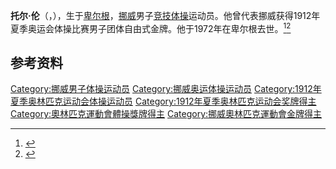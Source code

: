 {{NoteTA|G1=Sports}}
'''托尔·伦'''（{{lang-no|Tor Lund}}，{{bd|1888年|1月20日|1972年|9月1日}}），生于[[卑尔根|卑尔根]]，[[挪威|挪威]]男子[[竞技体操|竞技体操]]运动员。他曾代表挪威获得1912年夏季奥运会体操比赛男子团体自由式金牌。他于1972年在卑尔根去世。<ref>{{Cite web|title=Tor LUND|url=https://www.olympic.org/tor-lund|accessdate=2021-03-30|work=International Olympic Committee|archive-date=2017-11-17|archive-url=https://web.archive.org/web/20171117022014/https://www.olympic.org/Tor-Lund|dead-url=no}}</ref><ref>{{cite web|url=https://www.olympedia.org/athletes/30820|title=Tor Lund|work=Olympedia|accessdate=2021-03-31|archive-date=2021-09-15|archive-url=https://web.archive.org/web/20210915101659/https://www.olympedia.org/athletes/30820|dead-url=no}}</ref>

== 参考资料 ==
{{reflist}}

{{Authority control}}
{{DEFAULTSORT:Lund, Tor}}
[[Category:挪威男子体操运动员|Category:挪威男子体操运动员]]
[[Category:挪威奥运体操运动员|Category:挪威奥运体操运动员]]
[[Category:1912年夏季奥林匹克运动会体操运动员|Category:1912年夏季奥林匹克运动会体操运动员]]
[[Category:1912年夏季奥林匹克运动会奖牌得主|Category:1912年夏季奥林匹克运动会奖牌得主]]
[[Category:奧林匹克運動會體操獎牌得主|Category:奧林匹克運動會體操獎牌得主]]
[[Category:挪威奧林匹克運動會金牌得主|Category:挪威奧林匹克運動會金牌得主]]
